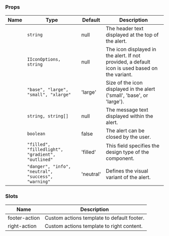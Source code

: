 
### Props

| Name | Type | Default | Description |
| ---- | ---- | ------- | ----------- |
| <TkBadge label="header" variant="primary" size="large" type="filledlight"/> | <code>string</code> | null | The header text displayed at the top of the alert. |
| <TkBadge label="icon" variant="primary" size="large" type="filledlight"/> | <code>IIconOptions, string</code> | null | The icon displayed in the alert. If not provided, a default icon is used based on the variant. |
| <TkBadge label="iconSize" variant="primary" size="large" type="filledlight"/> | <code>"base", "large", "small", "xlarge"</code> | 'large' | Size of the icon displayed in the alert ('small', 'base', or 'large'). |
| <TkBadge label="message" variant="primary" size="large" type="filledlight"/> | <code>string, string[]</code> | null | The message text displayed within the alert. |
| <TkBadge label="removable" variant="primary" size="large" type="filledlight"/> | <code>boolean</code> | false | The alert can be closed by the user. |
| <TkBadge label="type" variant="primary" size="large" type="filledlight"/> | <code>"filled", "filledlight", "gradient", "outlined"</code> | 'filled' | This field specifies the design type of the component. |
| <TkBadge label="variant" variant="primary" size="large" type="filledlight"/> | <code>"danger", "info", "neutral", "success", "warning"</code> | 'neutral' | Defines the visual variant of the alert. |

### Slots

| Name | Description |
| ---- | ----------- |
| footer-action | Custom actions template to default footer. |
| right-action | Custom actions template to right content. |

